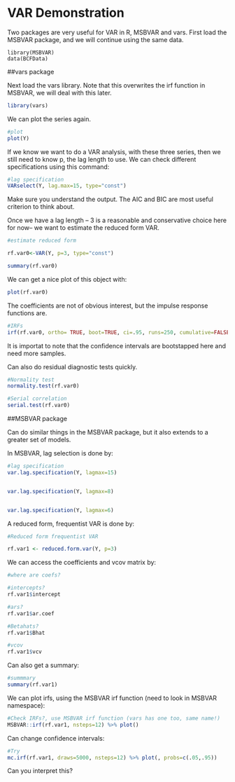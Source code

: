 VAR Demonstration
=================

Two packages are very useful for VAR in R, MSBVAR and vars.  First load the MSBVAR package, and we will continue using the same data.

```
library(MSBVAR)
data(BCFData)
```

##vars package

Next load the vars library. Note that this overwrites the irf function in MSBVAR, we will deal with this later.

```r
library(vars)
```

We can plot the series again.

```r
#plot
plot(Y)
```

If we know we want to do a VAR analysis, with these three series, then we still need to know p, the lag length to use. We can check different specifications using this command:

```r
#lag specification
VARselect(Y, lag.max=15, type="const")
```

Make sure you understand the output. The AIC and BIC are most useful criterion to think about.

Once we have a lag length -- 3 is a reasonable and conservative choice here for now-- we want to estimate the reduced form VAR. 

```r
#estimate reduced form

rf.var0<-VAR(Y, p=3, type="const")

summary(rf.var0)
```

We can get a nice plot of this object with:

```r
plot(rf.var0)
```


The coefficients are not of obvious interest, but the impulse response functions are.

```r
#IRFs
irf(rf.var0, ortho= TRUE, boot=TRUE, ci=.95, runs=250, cumulative=FALSE) %>% plot()
```

It is importat to note that the confidence intervals are bootstapped here and need more samples.

Can also do residual diagnostic tests quickly.

```r
#Normality test
normality.test(rf.var0)

#Serial correlation
serial.test(rf.var0)
```

##MSBVAR package

Can do similar things in the MSBVAR package, but it also extends to a greater set of models.

In MSBVAR, lag selection is done by:

```r
#lag specification
var.lag.specification(Y, lagmax=15)


var.lag.specification(Y, lagmax=8)


var.lag.specification(Y, lagmax=6)
```

A reduced form, frequentist VAR is done by:

```r
#Reduced form frequentist VAR

rf.var1 <- reduced.form.var(Y, p=3)
```

We can access the coefficients and vcov matrix by:

```r
#where are coefs?

#intercepts?
rf.var1$intercept

#ars?
rf.var1$ar.coef

#Betahats?
rf.var1$Bhat

#vcov
rf.var1$vcv
```

Can also get a summary:

```r
#summmary
summary(rf.var1)
```

We can plot irfs, using the MSBVAR irf function (need to look in MSBVAR namespace):

```r
#Check IRFs?, use MSBVAR irf function (vars has one too, same name!)
MSBVAR::irf(rf.var1, nsteps=12) %>% plot()
```

Can change confidence intervals:

```r
#Try
mc.irf(rf.var1, draws=5000, nsteps=12) %>% plot(, probs=c(.05,.95))
```

Can you interpret this?







